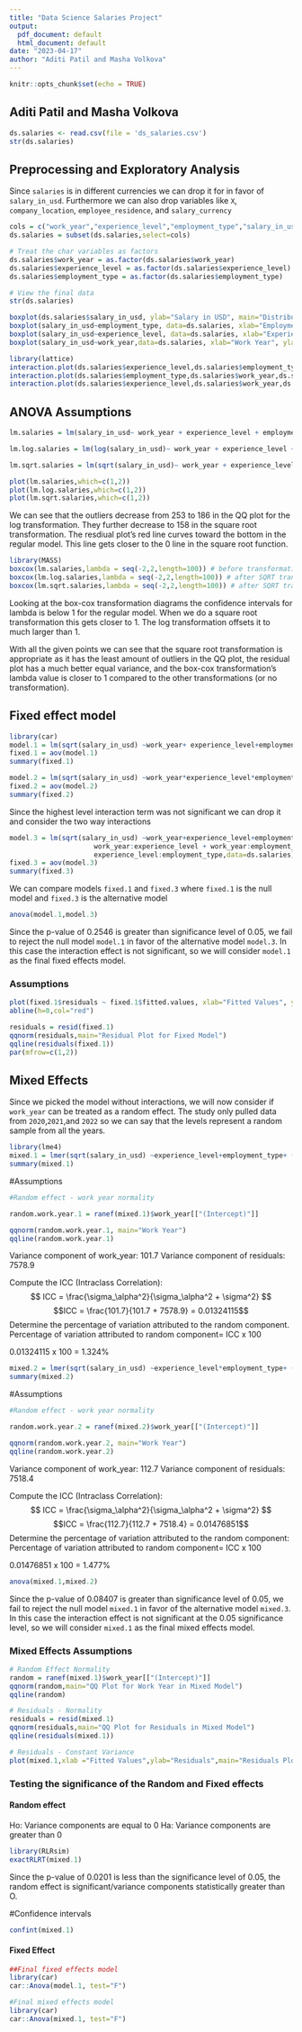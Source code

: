 ```yaml
---
title: "Data Science Salaries Project"
output:
  pdf_document: default
  html_document: default
date: "2023-04-17"
author: "Aditi Patil and Masha Volkova"
---
```


```r
knitr::opts_chunk$set(echo = TRUE)
```

## Aditi Patil and Masha Volkova 

```r
ds.salaries <- read.csv(file = 'ds_salaries.csv')
str(ds.salaries)
```

## Preprocessing and Exploratory Analysis
Since `salaries` is in different currencies we can drop it for in favor of `salary_in_usd`. Furthermore we can also drop variables like `X`, `company_location`, `employee_residence`, and `salary_currency`
```r
cols = c("work_year","experience_level","employment_type","salary_in_usd")
ds.salaries = subset(ds.salaries,select=cols)

# Treat the char variables as factors
ds.salaries$work_year = as.factor(ds.salaries$work_year)
ds.salaries$experience_level = as.factor(ds.salaries$experience_level)
ds.salaries$employment_type = as.factor(ds.salaries$employment_type)

# View the final data
str(ds.salaries)
```

```r
boxplot(ds.salaries$salary_in_usd, ylab="Salary in USD", main="Distribution of all salaries")
boxplot(salary_in_usd~employment_type, data=ds.salaries, xlab="Employment Type", ylab="Salary in USD", main="Salary by Employment Type")
boxplot(salary_in_usd~experience_level, data=ds.salaries, xlab="Experience Level", ylab="Salary in USD", main="Salary by Experience Level")
boxplot(salary_in_usd~work_year,data=ds.salaries, xlab="Work Year", ylab="Salary in USD", main="Salary by Work Year")
```
 
```r
library(lattice)
interaction.plot(ds.salaries$experience_level,ds.salaries$employment_type,ds.salaries$salary_in_usd, ylab ="Salary in USD", xlab="Experience Level", trace.label ="Employment Type")
interaction.plot(ds.salaries$employment_type,ds.salaries$work_year,ds.salaries$salary_in_usd, ylab ="Salary in USD", xlab="Employment Type", trace.label ="Work Year")
interaction.plot(ds.salaries$experience_level,ds.salaries$work_year,ds.salaries$salary_in_usd, ylab ="Salary in USD", xlab="Experience Level", trace.label ="Work Year")
```


## ANOVA Assumptions
```r
lm.salaries = lm(salary_in_usd~ work_year + experience_level + employment_type, data = ds.salaries)

lm.log.salaries = lm(log(salary_in_usd)~ work_year + experience_level + employment_type, data = ds.salaries)

lm.sqrt.salaries = lm(sqrt(salary_in_usd)~ work_year + experience_level + employment_type, data = ds.salaries)

plot(lm.salaries,which=c(1,2))
plot(lm.log.salaries,which=c(1,2))
plot(lm.sqrt.salaries,which=c(1,2))

```
We can see that the outliers decrease from 253 to 186 in the QQ plot for the log transformation. They further decrease to 158 in the square root transformation. The resdiual plot's red line curves toward the bottom in the regular model. This line gets closer to the 0 line in the square root function.

```r
library(MASS)
boxcox(lm.salaries,lambda = seq(-2,2,length=100)) # before transformation
boxcox(lm.log.salaries,lambda = seq(-2,2,length=100)) # after SQRT transformation
boxcox(lm.sqrt.salaries,lambda = seq(-2,2,length=100)) # after SQRT transformation
```
Looking at the box-cox transformation diagrams the confidence intervals for lambda is below 1 for the regular model. When we do a square root transformation this gets closer to 1. The log transformation offsets it to much larger than 1. 

With all the given points we can see that the square root transformation is appropriate as it has the least amount of outliers in the QQ plot, the residual plot has a much better equal variance, and the box-cox transformation's lambda value is closer to 1 compared to the other transformations (or no transformation).

## Fixed effect model
```r
library(car)
model.1 = lm(sqrt(salary_in_usd) ~work_year+ experience_level+employment_type,data=ds.salaries)
fixed.1 = aov(model.1)
summary(fixed.1)
```
```r
model.2 = lm(sqrt(salary_in_usd) ~work_year*experience_level*employment_type,data=ds.salaries)
fixed.2 = aov(model.2)
summary(fixed.2)
```
Since the highest level interaction term was not significant we can drop it and consider the two way interactions
```r
model.3 = lm(sqrt(salary_in_usd) ~work_year+experience_level+employment_type +
                     work_year:experience_level + work_year:employment_type + 
                     experience_level:employment_type,data=ds.salaries)
fixed.3 = aov(model.3)
summary(fixed.3)
```
We can compare models `fixed.1` and `fixed.3` where `fixed.1` is the null model and `fixed.3` is the alternative model
```r
anova(model.1,model.3)
```
Since the p-value of 0.2546 is greater than significance level of 0.05, we fail to reject the null model `model.1` in favor of the alternative model `model.3`. In this case the interaction effect is not significant, so we will consider `model.1` as the final fixed effects model.

### Assumptions
```r
plot(fixed.1$residuals ~ fixed.1$fitted.values, xlab="Fitted Values", ylab="Residuals", main="Residual Plot for Fixed Model")
abline(h=0,col="red")
```
```r
residuals = resid(fixed.1)
qqnorm(residuals,main="Residual Plot for Fixed Model")
qqline(residuals(fixed.1))
par(mfrow=c(1,2))
```


## Mixed Effects
Since we picked the model without interactions, we will now consider if `work_year` can be treated as a random effect. The study only pulled data from `2020`,`2021`,and `2022` so we can say that the levels represent a random sample from all the years.
```r
library(lme4)
mixed.1 = lmer(sqrt(salary_in_usd) ~experience_level+employment_type+ (1|work_year), data =ds.salaries)
summary(mixed.1)
```
#Assumptions
```r
#Random effect - work year normality

random.work.year.1 = ranef(mixed.1)$work_year[["(Intercept)"]]

qqnorm(random.work.year.1, main="Work Year")
qqline(random.work.year.1)

```
Variance component of work_year: 101.7
Variance component of residuals: 7578.9

Compute the ICC (Intraclass Correlation):
$$ ICC = \frac{\sigma_\alpha^2}{\sigma_\alpha^2 + \sigma^2} $$
$$ICC = \frac{101.7}{101.7 + 7578.9} = 0.01324115$$
Determine the percentage of variation attributed to the random component.
Percentage of variation attributed to random component= ICC x 100

0.01324115 x 100 = 1.324%

```r
mixed.2 = lmer(sqrt(salary_in_usd) ~experience_level*employment_type+ (1|work_year), data =ds.salaries)
summary(mixed.2)
```

#Assumptions
```r
#Random effect - work year normality

random.work.year.2 = ranef(mixed.2)$work_year[["(Intercept)"]]

qqnorm(random.work.year.2, main="Work Year")
qqline(random.work.year.2)

```
Variance component of work_year: 112.7
Variance component of residuals: 7518.4

Compute the ICC (Intraclass Correlation):
$$ ICC = \frac{\sigma_\alpha^2}{\sigma_\alpha^2 + \sigma^2} $$
$$ICC = \frac{112.7}{112.7 + 7518.4} = 0.01476851$$
Determine the percentage of variation attributed to the random component:
Percentage of variation attributed to random component= ICC x 100

0.01476851 x 100 = 1.477%


```r
anova(mixed.1,mixed.2)
```
Since the p-value of 0.08407 is greater than significance level of 0.05, we fail to reject the null model `mixed.1` in favor of the alternative model `mixed.3`. In this case the interaction effect is not significant at the 0.05 significance level, so we will consider `mixed.1` as the final mixed effects model.

### Mixed Effects Assumptions
```r
# Random Effect Normality
random = ranef(mixed.1)$work_year[["(Intercept)"]]
qqnorm(random,main="QQ Plot for Work Year in Mixed Model")
qqline(random)

# Residuals - Normality
residuals = resid(mixed.1)
qqnorm(residuals,main="QQ Plot for Residuals in Mixed Model")
qqline(residuals(mixed.1))

# Residuals - Constant Variance
plot(mixed.1,xlab ="Fitted Values",ylab="Residuals",main="Residuals Plot of Mixed Model")
```


### Testing the significance of the Random and Fixed effects
#### Random effect

 Ho: Variance components are equal to 0
 Ha: Variance components are greater than 0
```r
library(RLRsim)
exactRLRT(mixed.1)
```
Since the p-value of 0.0201 is less than the significance level of 0.05, the random effect is significant/variance components statistically greater than O.

#Confidence intervals
```r
confint(mixed.1)
```

#### Fixed Effect
```r
##Final fixed effects model
library(car)
car::Anova(model.1, test="F")

```
```r
#Final mixed effects model
library(car)
car::Anova(mixed.1, test="F")
```
